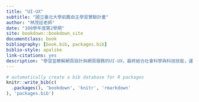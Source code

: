 ```yaml
--- 
title: "UI-UX"
subtitle: "國立臺北大學前膽自主學習實驗計畫"
author: "林茂廷老師"
date: "108學年度第2學期"
site: bookdown::bookdown_site
documentclass: book
bibliography: [book.bib, packages.bib]
biblio-style: apalike
link-citations: yes
description: "學習並瞭解網頁設計與網頁服務的UI-UX，最終結合社會科學與科技技能，運用所學發展跨領域的服務項目。"
---
```



```r
# automatically create a bib database for R packages
knitr::write_bib(c(
  .packages(), 'bookdown', 'knitr', 'rmarkdown'
), 'packages.bib')
```
